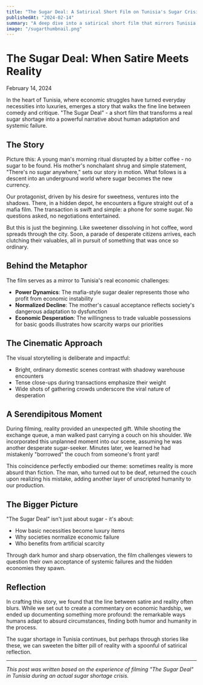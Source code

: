 ```yaml
---
title: "The Sugar Deal: A Satirical Short Film on Tunisia's Sugar Crisis"
publishedAt: "2024-02-14"
summary: "A deep dive into a satirical short film that mirrors Tunisia's real sugar shortage crisis, blending dark humor with social commentary."
image: "/sugarthumbnail.png"
---
```


<div className="mb-8 text-center">
  <h1 className="mb-2 mt-8">The Sugar Deal: When Satire Meets Reality</h1>
  <time className="text-muted-foreground">February 14, 2024</time>
</div>

<YouTubeEmbed id="mL7JuSfUptc" />

In the heart of Tunisia, where economic struggles have turned everyday necessities into luxuries, emerges a story that walks the fine line between comedy and critique. "The Sugar Deal" - a short film that transforms a real sugar shortage into a powerful narrative about human adaptation and systemic failure.

## The Story

Picture this: A young man's morning ritual disrupted by a bitter coffee - no sugar to be found. His mother's nonchalant shrug and simple statement, "There's no sugar anywhere," sets our story in motion. What follows is a descent into an underground world where sugar becomes the new currency.

Our protagonist, driven by his desire for sweetness, ventures into the shadows. There, in a hidden depot, he encounters a figure straight out of a mafia film. The transaction is swift and simple: a phone for some sugar. No questions asked, no negotiations entertained.

But this is just the beginning. Like sweetener dissolving in hot coffee, word spreads through the city. Soon, a parade of desperate citizens arrives, each clutching their valuables, all in pursuit of something that was once so ordinary.

## Behind the Metaphor

The film serves as a mirror to Tunisia's real economic challenges:

- **Power Dynamics**: The mafia-style sugar dealer represents those who profit from economic instability
- **Normalized Decline**: The mother's casual acceptance reflects society's dangerous adaptation to dysfunction
- **Economic Desperation**: The willingness to trade valuable possessions for basic goods illustrates how scarcity warps our priorities

## The Cinematic Approach

The visual storytelling is deliberate and impactful:
- Bright, ordinary domestic scenes contrast with shadowy warehouse encounters
- Tense close-ups during transactions emphasize their weight
- Wide shots of gathering crowds underscore the viral nature of desperation

## A Serendipitous Moment

During filming, reality provided an unexpected gift. While shooting the exchange queue, a man walked past carrying a couch on his shoulder. We incorporated this unplanned moment into our scene, assuming he was another desperate sugar-seeker. Minutes later, we learned he had mistakenly "borrowed" the couch from someone's front yard!

This coincidence perfectly embodied our theme: sometimes reality is more absurd than fiction. The man, who turned out to be deaf, returned the couch upon realizing his mistake, adding another layer of unscripted humanity to our production.

## The Bigger Picture

"The Sugar Deal" isn't just about sugar - it's about:
- How basic necessities become luxury items
- Why societies normalize economic failure
- Who benefits from artificial scarcity

Through dark humor and sharp observation, the film challenges viewers to question their own acceptance of systemic failures and the hidden economies they spawn.

## Reflection

In crafting this story, we found that the line between satire and reality often blurs. While we set out to create a commentary on economic hardship, we ended up documenting something more profound: the remarkable ways humans adapt to absurd circumstances, finding both humor and humanity in the process.

The sugar shortage in Tunisia continues, but perhaps through stories like these, we can sweeten the bitter pill of reality with a spoonful of satirical reflection.

---

*This post was written based on the experience of filming "The Sugar Deal" in Tunisia during an actual sugar shortage crisis.* 
